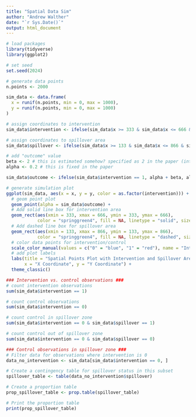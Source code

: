 ```yaml
---
title: "Spatial Data Sim"
author: "Andrew Walther"
date: "`r Sys.Date()`"
output: html_document
---
```


```r
# load packages
library(tidyverse)
library(ggplot2)

# set seed
set.seed(2024)
```

```r
# generate data points
n.points <- 2000

sim_data <- data.frame(
  x = runif(n.points, min = 0, max = 1000),
  y = runif(n.points, min = 0, max = 1000)
)

# assign coordinates to intervention
sim_data$intervention <- ifelse(sim_data$x >= 333 & sim_data$x <= 666 & sim_data$y >= 333 & sim_data$y <= 666, 1, 0)

# assign coordinates to spillover area
sim_data$spillover <- ifelse(sim_data$x >= 133 & sim_data$x <= 866 & sim_data$y >= 133 & sim_data$y <= 866, 1, 0)

```

```r
# add "outcome" value
beta <- 2 # this is estimated somehow? specified as 2 in the paper (intervention effect)
alpha <- 0.2 # this is fixed in the paper

sim_data$outcome <- ifelse(sim_data$intervention == 1, alpha + beta, alpha)
```

```r
# generate simulation plot
ggplot(sim_data, aes(x = x, y = y, color = as.factor(intervention))) +
  # geom point plot
  geom_point(alpha = sim_data$outcome) +
  # Add solid line box for intervention area
  geom_rect(aes(xmin = 333, xmax = 666, ymin = 333, ymax = 666), 
            color = "springgreen4", fill = NA, linetype = "solid", size = 0.5) +
  # Add dashed line box for spillover area
  geom_rect(aes(xmin = 133, xmax = 866, ymin = 133, ymax = 866), 
            color = "springgreen4", fill = NA, linetype = "dashed", size = 0.5) +
  # color data points for intervention/control
  scale_color_manual(values = c("0" = "blue", "1" = "red"), name = "Intervention") +
  # add plot labels
  labs(title = "Spatial Points Plot with Intervention and Spillover Areas", 
       x = "X Coordinate", y = "Y Coordinate") +
  theme_classic()
```

```r
### Intervention vs. control observations ###
# count intervention observations
sum(sim_data$intervention == 1)

# count control observations
sum(sim_data$intervention == 0)

# count control in spillover zone
sum(sim_data$intervention == 0 & sim_data$spillover == 1)

# count control out of spillover zone
sum(sim_data$intervention == 0 & sim_data$spillover == 0)
```

```r
### Control observations in spillover zone ###
# Filter data for observations where intervention is 0
data_no_intervention <- sim_data[sim_data$intervention == 0, ]

# Create a contingency table for spillover status in this subset
spillover_table <- table(data_no_intervention$spillover)

# Create a proportion table
prop_spillover_table <- prop.table(spillover_table)

# Print the proportion table
print(prop_spillover_table)
```
